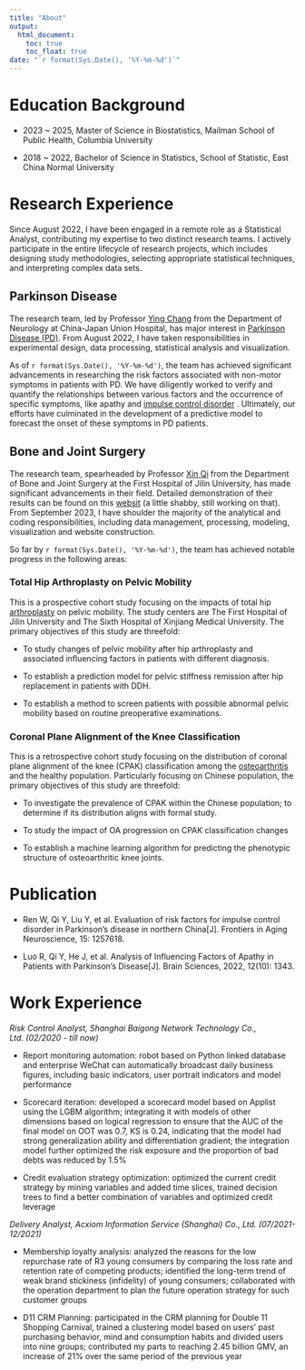 ```yaml
---
title: "About"
output: 
  html_document:
    toc: true
    toc_float: true
date: "`r format(Sys.Date(), '%Y-%m-%d')`"
---
```


# Education Background

* 2023 ~ 2025, Master of Science in Biostatistics, Mailman School of Public Health, Columbia University

* 2018 ~ 2022, Bachelor of Science in Statistics, School of Statistic, East China Normal University


# Research Experience

Since August 2022, I have been engaged in a remote role as a Statistical Analyst, contributing my expertise to two distinct research teams. I actively participate in the entire lifecycle of research projects, which includes designing study methodologies, selecting appropriate statistical techniques, and interpreting complex data sets. 

## Parkinson Disease

The research team, led by Professor [Ying Chang](https://www.haodf.com/doctor/238861/xinxi-jieshao.html) from the Department of Neurology at China-Japan Union Hospital, has major interest in [Parkinson Disease (PD)](https://my.clevelandclinic.org/health/diseases/8525-parkinsons-disease-an-overview). From August 2022, I have taken responsibilities in  experimental design, data processing, statistical analysis and visualization. 

As of `r format(Sys.Date(), '%Y-%m-%d')`, the team has achieved significant advancements in researching the risk factors associated with non-motor symptoms in patients with PD. We have diligently worked to verify and quantify the relationships between various factors and the occurrence of specific symptoms, like apathy and [impulse control disorder](https://my.clevelandclinic.org/health/diseases/25175-impulse-control-disorders) . Ultimately, our efforts have culminated in the development of a predictive model to forecast the onset of these symptoms in PD patients.

## Bone and Joint Surgery

The research team, spearheaded by Professor [Xin Qi](https://m.haodf.com/doctor/78526.html) from the Department of Bone and Joint Surgery at the First Hospital of Jilin University, has made significant advancements in their field. Detailed demonstration of their results can be found on this [websit](http://api.cup-placement.com/) (a little shabby, still working on that). From September 2023, I have shoulder the majority of the analytical and coding responsibilities, including data management, processing, modeling, visualization and website construction.

So far by `r format(Sys.Date(), '%Y-%m-%d')`, the team has achieved notable progress in the following areas:

### Total Hip Arthroplasty on Pelvic Mobility

This is a prospective cohort study focusing on the impacts of total hip [arthroplasty](https://www.hopkinsmedicine.org/health/treatment-tests-and-therapies/arthroplasty) on pelvic mobility. The study centers are The First Hospital of Jilin University and The Sixth Hospital of Xinjiang Medical University. The primary objectives of this study are threefold:

* To study changes of pelvic mobility after hip arthroplasty and associated influencing factors in patients with different diagnosis.

* To establish a prediction model for pelvic stiffness remission after hip replacement in patients with DDH.

* To establish a method to screen patients with possible abnormal pelvic mobility based on routine preoperative examinations.


### Coronal Plane Alignment of the Knee Classification 

This is a retrospective cohort study focusing on the distribution of coronal plane alignment of the knee (CPAK) classification among the [osteoarthritis](https://www.hopkinsmedicine.org/health/conditions-and-diseases/arthritis/osteoarthritis) and the healthy population. Particularly focusing on Chinese population, the primary objectives of this study are threefold:

* To investigate the prevalence of CPAK within the Chinese population; to determine if its distribution aligns with formal study.

* To study the impact of OA progression on CPAK classification changes

* To establish a machine learning algorithm for predicting the phenotypic structure of osteoarthritic knee joints. 


# Publication

* Ren W, Qi Y, Liu Y, et al. Evaluation of risk factors for impulse control disorder in Parkinson's disease in northern China[J]. Frontiers in Aging Neuroscience, 15: 1257618.

*	Luo R, Qi Y, He J, et al. Analysis of Influencing Factors of Apathy in Patients with Parkinson’s Disease[J]. Brain Sciences, 2022, 12(10): 1343.


# Work Experience

*Risk Control Analyst, Shanghai Baigong Network Technology Co., Ltd. (02/2020 - till now)*

* Report monitoring automation: robot based on Python linked database and enterprise WeChat can automatically
broadcast daily business figures, including basic indicators, user portrait indicators and model performance

* Scorecard iteration: developed a scorecard model based on Applist using the LGBM algorithm; integrating it with
models of other dimensions based on logical regression to ensure that the AUC of the final model on OOT was 0.7, KS is 0.24, indicating that the model had strong generalization ability and differentiation gradient; the integration model further optimized the risk exposure and the proportion of bad debts was reduced by 1.5%

* Credit evaluation strategy optimization: optimized the current credit strategy by mining variables and added time slices, trained decision trees to find a better combination of variables and optimized credit leverage

*Delivery Analyst, Acxiom Information Service (Shanghai) Co., Ltd. (07/2021-12/2021)*

* Membership loyalty analysis: analyzed the reasons for the low repurchase rate of R3 young consumers by comparing
the loss rate and retention rate of competing products; identified the long-term trend of weak brand stickiness (infidelity) of young consumers; collaborated with the operation department to plan the future operation strategy for such customer groups

* D11 CRM Planning: participated in the CRM planning for Double 11 Shopping Carnival, trained a clustering model based on users’ past purchasing behavior, mind and consumption habits and divided users into nine groups; contributed my parts to reaching 2.45 billion GMV, an increase of 21% over the same period of the previous year
